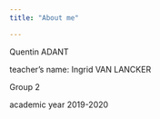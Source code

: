 ```yaml
---
title: "About me"

---
```


Quentin ADANT 

teacher's name: Ingrid VAN LANCKER

Group 2

academic year 2019-2020
